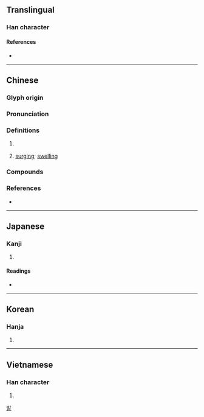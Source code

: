 {{character info}}
==Translingual==

===Han character===
{{Han char|rn=85|rad=水|as=09|sn=12|four=34127|canj=EJDS|ids=⿰氵勃}}

====References====
* {{Han ref|kx=0634.050|dkj=17769|dj=1041.020|hdz=31670.070|uh=6E24|ud=28196|bh=B4F1|bd=46321}}

----

==Chinese==
{{zh-forms|alt=㴾}}

===Glyph origin===
{{Han etym}}
{{Han compound|水|勃|ls=psc|t1=water|c1=s|c2=p}}

===Pronunciation===
{{zh-pron
|m=bó
|c=but6
|mn=pu̍t
|mc=y
|oc=y
|cat=pn,a
}}

===Definitions===
{{zh-hanzi}}

# {{zh-div|海}} {{w|Bohai Sea}}
# {{lb|zh|literary}} [[surging]]; [[swelling]]

===Compounds===
{{zh-der|渤海鎖鑰|渤翁|渤海|渤海海峽|滃渤|滂渤|溟渤|渤潏|渤海國}}

===References===
* {{R:twedu|A02261}}

----

==Japanese==

===Kanji===
{{ja-kanji|grade=|rs=水09}}

# {{rfdef|ja|sort=水09}}

====Readings====
* {{ja-readings
|goon=ぼち
|kanon=ほつ
|kanyoon=ぼつ
|kun=
}}

----

==Korean==

===Hanja===
{{ko-hanja|hangeul=발|eumhun=|rv=bal|mr=pal|y=pal}}

# {{rfdef|ko|sort=水09}}

[[Category:Hanja readings|발]]

----

==Vietnamese==

===Han character===
{{vi-hantu|[[bọt]], [[bột]]|rs=水09}}

# {{rfdef|vi|sort=水09}}